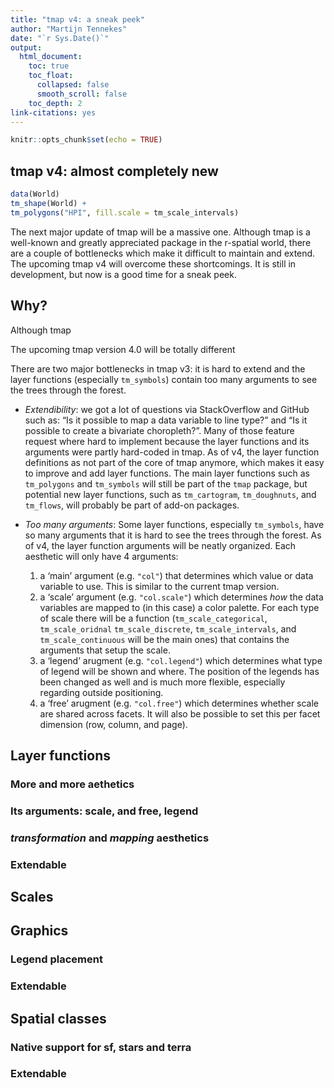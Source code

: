 ```yaml
---
title: "tmap v4: a sneak peek"
author: "Martijn Tennekes"
date: "`r Sys.Date()`"
output: 
  html_document:
    toc: true
    toc_float:
      collapsed: false
      smooth_scroll: false
    toc_depth: 2
link-citations: yes
---
```


```r
knitr::opts_chunk$set(echo = TRUE)
```


## tmap v4: almost completely new

```r
data(World)
tm_shape(World) +
tm_polygons("HPI", fill.scale = tm_scale_intervals)

```

The next major update of tmap will be a massive one. Although tmap is a well-known and greatly appreciated package in the r-spatial world, there are a couple of bottlenecks which make it difficult to maintain and extend. The upcoming tmap v4 will overcome these shortcomings. It is still in development, but now is a good time for a sneak peek.










## Why?

Although tmap 


The upcoming tmap version 4.0 will be totally different

There are two major bottlenecks in tmap v3: it is hard to extend and the layer functions (especially `tm_symbols`) contain too many arguments to see the trees through the forest.


* _Extendibility_: we got a lot of questions via StackOverflow and GitHub such as: "Is it possible to map a data variable to line type?" and "Is it possible to create a bivariate choropleth?". Many of those feature request where hard to implement because the layer functions and its arguments were partly hard-coded in tmap. As of v4, the layer function definitions as not part of the core of tmap anymore, which makes it easy to improve and add layer functions. The main layer functions such as `tm_polygons` and `tm_symbols` will still be part of the `tmap` package, but potential new layer functions, such as `tm_cartogram`, `tm_doughnuts`, and `tm_flows`, will probably be part of add-on packages.

* _Too many arguments_: Some layer functions, especially `tm_symbols`, have so many arguments that it is hard to see the trees through the forest. As of v4, the layer function arguments will be neatly organized. Each aesthetic will only have 4 arguments:

    1. a 'main' argument (e.g. `"col"`) that determines which value or data variable to use. This is similar to the current tmap version.
    2. a 'scale' argument (e.g. `"col.scale"`) which determines _how_ the data variables are mapped to (in this case) a color palette. For each type of scale there will be a function (`tm_scale_categorical`, `tm_scale_oridnal` `tm_scale_discrete`, `tm_scale_intervals`, and `tm_scale_continuous` will be the main ones) that contains the arguments that setup the scale.
    3. a 'legend' arugment (e.g. `"col.legend"`) which determines what type of legend will be shown and where. The position of the legends has been changed as well and is much more flexible, especially regarding outside positioning.
    4. a 'free' arugment (e.g. `"col.free"`) which determines whether scale are shared across facets. It will also be possible to set this per facet dimension (row, column, and page).









## Layer functions




### More and more aethetics

### Its arguments: scale, and free, legend

### _transformation_ and _mapping_ aesthetics

### Extendable



## Scales




## Graphics

### Legend placement

### Extendable

## Spatial classes

### Native support for sf, stars and terra

### Extendable
